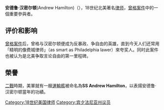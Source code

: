 '''安德鲁·汉密尔顿'''(Andrew Hamilton)（{{bd|1676年| |1741年|8月4日}}），18世纪北美著名[[律师|律师]]，[[曾格案件|曾格案件]]中的一個重要參與者。

==评价和影响==
[[曾格案件|曾格案件]]后，曾格与汉密尔顿便成为反暴政、争自由的英雄，直到今天人们还常用「精明的像费城律师」（as smart as Philadelphia lawer）來夸奖人。同时此案件也被认为是北美争取言论自由的第一里程碑。

==榮譽==

[[二戰|二戰]]時期，美軍就有一艘[[運輸艦|運輸艦]]被命名為'''SS Andrew Hamilton'''，以表揚安德鲁·汉密尔顿當年的功績。

{{Authority control}}
{{北美洲人物小作品}}

{{DEFAULTSORT:Hamilton, Andrew}}
[[Category:18世纪美国律师|Category:18世纪美国律师]]
[[Category:宾夕法尼亚州议员|Category:宾夕法尼亚州议员]]